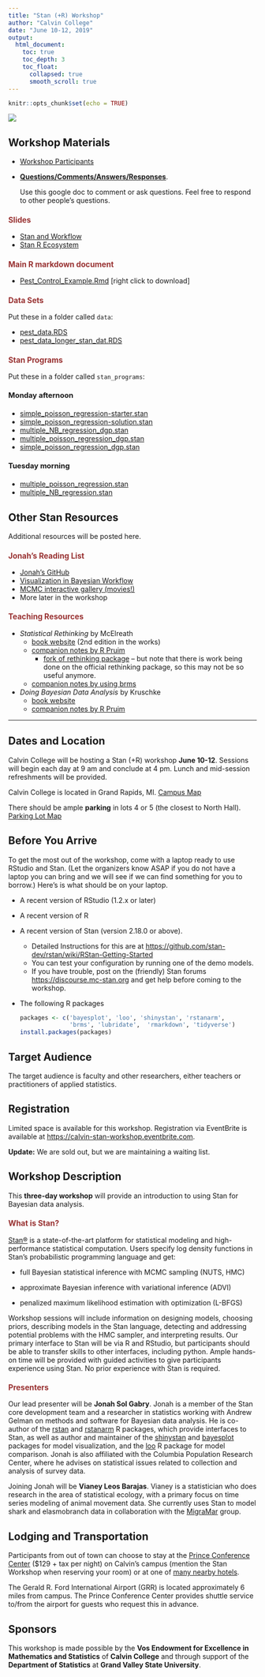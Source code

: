 ```yaml
---
title: "Stan (+R) Workshop"
author: "Calvin College"
date: "June 10-12, 2019"
output: 
  html_document: 
    toc: true
    toc_depth: 3
    toc_float:
      collapsed: true
      smooth_scroll: true
---
```


```r
knitr::opts_chunk$set(echo = TRUE)
```

<style>
h3 {
  font-size: 110%;
  color: #993333;
}

h4 {
  font-size: 105%;
}
</style>

![](images/stan_wide_logo.png)

## Workshop Materials


* [Workshop Participants](https://docs.google.com/document/d/1bZkLAZqAhwgsyZS0HO8_YLU0Li97LxNqBZYgXCZNRQw/edit?usp=sharing)

* [**Questions/Comments/Answers/Responses**](https://docs.google.com/document/d/1Cfpq9_lg1ShZpinBYWqtzb6OsE5LKdbljrsJYvwaqNU/edit?usp=sharing).  

    Use this google doc to comment or ask questions.  Feel free to respond to other people's questions.

### Slides

* [Stan and Workflow](course-materials/slides/stan-and-workflow.pdf)
* [Stan R Ecosystem](course-materials/slides/stan-r-ecosystem.pdf)


### Main R markdown document

* [Pest_Control_Example.Rmd](https://raw.githubusercontent.com/rpruim/StanWorkshop/master/docs/course-materials/Pest_Control_Example.Rmd) [right click to download]

### Data Sets

Put these in a folder called `data`: 

* [pest_data.RDS](course-materials/data/pest_data.RDS)
* [pest_data_longer_stan_dat.RDS](course-materials/data/pest_data_longer_stan_dat.RDS)

### Stan Programs

Put these in a folder called `stan_programs`: 

#### Monday afternoon

* [simple_poisson_regression-starter.stan](course-materials/stan_programs/simple_poisson_regression-starter.stan)
* [simple_poisson_regression-solution.stan](course-materials/stan_programs/simple_poisson_regression-solution.stan)
* [multiple_NB_regression_dgp.stan](course-materials/stan_programs/multiple_NB_regression_dgp.stan)
* [multiple_poisson_regression_dgp.stan](course-materials/stan_programs/multiple_poisson_regression_dgp.stan)
* [simple_poisson_regression_dgp.stan](course-materials/stan_programs/simple_poisson_regression_dgp.stan)

#### Tuesday morning

* [multiple_poisson_regression.stan](course-materials/stan_programs/multiple_poisson_regression.stan)
* [multiple_NB_regression.stan](course-materials/stan_programs/multiple_NB_regression.stan)

## Other Stan Resources

Additional resources will be posted here.

### Jonah's Reading List

* [Jonah's GitHub](https://github.com/jgabry)
* [Visualization in Bayesian Workflow](https://github.com/jgabry/bayes-vis-paper)
* [MCMC interactive gallery (movies!)](https://chi-feng.github.io/mcmc-demo/)
* More later in the workshop

### Teaching Resources


* *Statistical Rethinking* by McElreath
    * [book website](https://xcelab.net/rm/statistical-rethinking/)
        (2nd edition in the works)
    * [companion notes by R Pruim]()
        * [fork of rethinking package](https://github.com/rpruim/rethinking) -- but note that there is work being done on the official rethinking package, so this may not be so useful anymore.
    * [companion notes by using brms](https://bookdown.org/ajkurz/Statistical_Rethinking_recoded/)

* *Doing Bayesian Data Analysis* by Kruschke
    * [book website](https://sites.google.com/site/doingbayesiandataanalysis/)
    * [companion notes by R Pruim](https://rpruim.github.io/Kruschke-Notes/)


---

## Dates and Location

Calvin College will be hosting a Stan (+R) workshop **June 10-12**.
Sessions will begin each day at 9 am and conclude at 4 pm.  Lunch and
mid-session refreshments will be provided.

Calvin College is located in Grand Rapids, MI.  [Campus Map](https://calvin.edu/map/?place=north-hall)

There should be ample **parking** in lots 4 or 5 (the closest to North Hall).
[Parking Lot Map](https://calvin.edu/dotAsset/f8ae2d6c-94f1-46e4-9618-4b518810b88a.pdf)

## Before You Arrive

To get the most out of the workshop, come with a laptop ready to use RStudio and
Stan. (Let the organizers know ASAP if you do not have a laptop you can bring
and we will see if we can find something for you to borrow.)  Here's is what
should be on your laptop.

  * A recent version of RStudio (1.2.x or later)
  * A recent version of R
  * A recent version of Stan (version 2.18.0 or above).
      * Detailed Instructions for this are at 
      <https://github.com/stan-dev/rstan/wiki/RStan-Getting-Started>
      * You can test your configuration by running one of the demo models.
      * If you have trouble, post on the (friendly) Stan forums
      <https://discourse.mc-stan.org> and get help before coming to the
      workshop.
  * The following R packages
  
    ```r
    packages <- c('bayesplot', 'loo', 'shinystan', 'rstanarm', 
                  'brms', 'lubridate',  'rmarkdown', 'tidyverse')
    install.packages(packages)
    ````            


## Target Audience

The target audience is faculty and other researchers, either
teachers or practitioners of applied statistics.

## Registration

Limited space is available for this workshop. Registration via EventBrite is available
at <https://calvin-stan-workshop.eventbrite.com>.

**Update:** We are sold out, but we are maintaining a waiting list.

## Workshop Description

This **three-day workshop** will provide an introduction to using Stan for
Bayesian data analysis. 

### What is Stan?

[Stan®](https://mc-stan.org/) is a state-of-the-art 
platform for statistical
modeling and high-performance statistical computation. Users specify log density
functions in Stan’s probabilistic programming language and get:

* full Bayesian statistical inference with MCMC sampling (NUTS, HMC)

* approximate Bayesian inference with variational inference (ADVI)

* penalized maximum likelihood estimation with optimization (L-BFGS)

Workshop sessions will include information on designing models, choosing priors,
describing models in the Stan language, detecting and addressing potential
problems with the HMC sampler, and interpreting results.  Our primary interface
to Stan will be via R and RStudio, but participants should be able to transfer
skills to other interfaces, including python.  Ample hands-on time will be
provided with guided activities to give participants experience using Stan.  No
prior experience with Stan is required.

### Presenters

Our lead presenter will be **Jonah Sol Gabry**.  Jonah is a member of the Stan core
development team and a researcher in statistics working with Andrew Gelman on
methods and software for Bayesian data analysis. He is co-author of the 
[rstan](http://mc-stan.org/interfaces/rstan.html)
and [rstanarm](http://mc-stan.org/interfaces/rstanarm.html)
R packages, which provide interfaces to Stan, as well as author and
maintainer of the 
[shinystan](http://mc-stan.org/interfaces/shinystan) and 
[bayesplot](http://mc-stan.org/interfaces/bayesplot) 
packages  for model visualization, and
the [loo](http://mc-stan.org/interfaces/loo.html)
R package for model comparison. Jonah is also affiliated with the
Columbia Population Research Center, where he advises on statistical issues
related to collection and analysis of survey data.

Joining Jonah will be **Vianey Leos Barajas**.
Vianey is a statistician who does research in the area of statistical ecology,
with a primary focus on time series modeling of animal movement data. She
currently uses Stan to model shark and elasmobranch data in collaboration with
the [MigraMar](http://migramar.org/hi/en/) group.

## Lodging and Transportation

Participants from out of town can choose to stay at the 
[Prince Conference Center](https://calvin.edu/offices-services/prince-conference-center/accommodations/) ($129 + tax per night) on Calvin's campus (mention the Stan Workshop when
reserving your room) or at one of 
[many nearby hotels](https://www.google.com/maps/search/hotels+near+calvin+college/@42.92019,-85.5748815,14z). 

The Gerald R. Ford International Airport (GRR) is located approximately 6 miles
from campus. The Prince Conference Center provides shuttle service to/from the
airport for guests who request this in advance.

## Sponsors

This workshop is made possible by the 
**Vos Endowment for Excellence in Mathematics and Statistics** 
of **Calvin College** and through support of the
**Department of Statistics** at **Grand Valley State University**.


